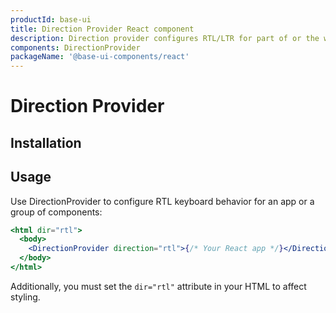 ```yaml
---
productId: base-ui
title: Direction Provider React component
description: Direction provider configures RTL/LTR for part of or the whole app
components: DirectionProvider
packageName: '@base-ui-components/react'
---
```


# Direction Provider

<Description />

<ComponentLinkHeader design={false} />

## Installation

<InstallationInstructions componentName="DirectionProvider" />

## Usage

Use DirectionProvider to configure RTL keyboard behavior for an app or a group
of components:

```jsx
<html dir="rtl">
  <body>
    <DirectionProvider direction="rtl">{/* Your React app */}</DirectionProvider>
  </body>
</html>
```

Additionally, you must set the `dir="rtl"` attribute in your HTML to affect styling.
